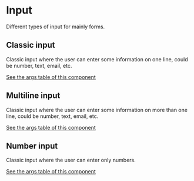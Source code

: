 
<Meta
  title="Mapping App/Basic/Input/Input/Overview"
  decorators={[withChakra]}
/>

# Input

Different types of input for mainly forms.

## Classic input

Classic input where the user can enter some information on one line, could be number, text, email, etc.

<Story
  id="mapping-app-basic-input-input--classic-input"
/>

[See the args table of this component](?path=/docs/mapping-app-basic-input-input--classic-input)


## Multiline input

Classic input where the user can enter some information on more than one line, could be number, text, email, etc.

<Story
  id="mapping-app-basic-input-input--multiline-input"
/>

[See the args table of this component](?path=/docs/mapping-app-basic-input-input--multiline-input)

## Number input

Classic input where the user can enter only numbers.

<Story
  id="mapping-app-basic-input-input--number-input"
/>

[See the args table of this component](?path=/docs/mapping-app-basic-input-input--number-input)